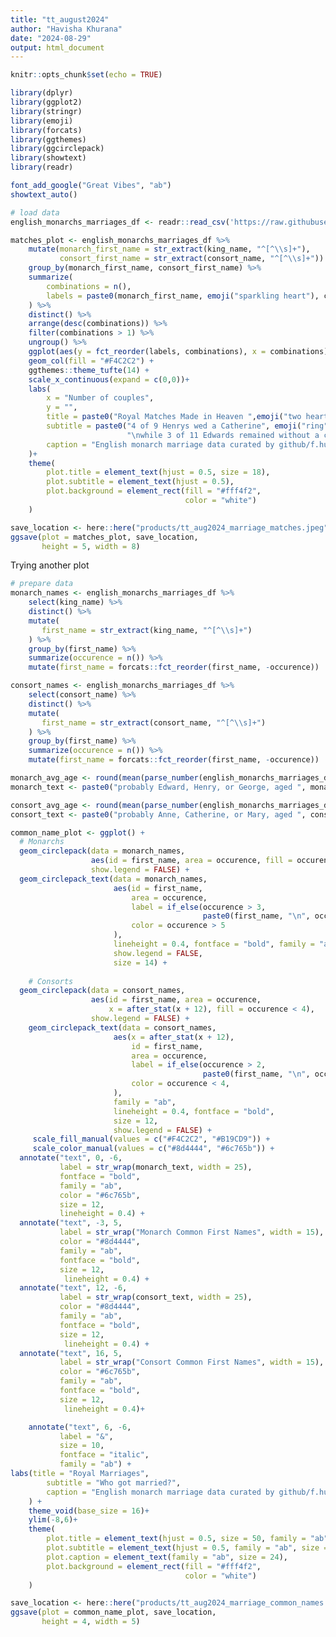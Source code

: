 ```yaml
---
title: "tt_august2024"
author: "Havisha Khurana"
date: "2024-08-29"
output: html_document
---
```


```r
knitr::opts_chunk$set(echo = TRUE)
```

```r
library(dplyr)
library(ggplot2)
library(stringr)
library(emoji)
library(forcats)
library(ggthemes)
library(ggcirclepack)
library(showtext)
library(readr)
```

```r
font_add_google("Great Vibes", "ab")
showtext_auto()
```

```r
# load data
english_monarchs_marriages_df <- readr::read_csv('https://raw.githubusercontent.com/rfordatascience/tidytuesday/master/data/2024/2024-08-20/english_monarchs_marriages_df.csv')
```


```r
matches_plot <- english_monarchs_marriages_df %>%
    mutate(monarch_first_name = str_extract(king_name, "^[^\\s]+"),
           consort_first_name = str_extract(consort_name, "^[^\\s]+")) %>%
    group_by(monarch_first_name, consort_first_name) %>%
    summarize(
        combinations = n(),
        labels = paste0(monarch_first_name, emoji("sparkling heart"), consort_first_name)
    ) %>%
    distinct() %>%
    arrange(desc(combinations)) %>%
    filter(combinations > 1) %>%
    ungroup() %>%
    ggplot(aes(y = fct_reorder(labels, combinations), x = combinations))+
    geom_col(fill = "#F4C2C2") +
    ggthemes::theme_tufte(14) +
    scale_x_continuous(expand = c(0,0))+
    labs(
        x = "Number of couples",
        y = "",
        title = paste0("Royal Matches Made in Heaven ",emoji("two hearts")),
        subtitle = paste0("4 of 9 Henrys wed a Catherine", emoji("ring"),
                          "\nwhile 3 of 11 Edwards remained without a consort",emoji("broken heart")),
        caption = "English monarch marriage data curated by github/f.hull from Ian Visits"
    )+
    theme(
        plot.title = element_text(hjust = 0.5, size = 18),
        plot.subtitle = element_text(hjust = 0.5),
        plot.background = element_rect(fill = "#fff4f2",
                                       color = "white")
    )
```

```r
save_location <- here::here("products/tt_aug2024_marriage_matches.jpeg")
ggsave(plot = matches_plot, save_location,
       height = 5, width = 8)
```
Trying another plot

```r
# prepare data
monarch_names <- english_monarchs_marriages_df %>%
    select(king_name) %>%
    distinct() %>%
    mutate(
       first_name = str_extract(king_name, "^[^\\s]+")
    ) %>%
    group_by(first_name) %>%
    summarize(occurence = n()) %>%
    mutate(first_name = forcats::fct_reorder(first_name, -occurence))

consort_names <- english_monarchs_marriages_df %>%
    select(consort_name) %>%
    distinct() %>%
    mutate(
       first_name = str_extract(consort_name, "^[^\\s]+")
    ) %>%
    group_by(first_name) %>%
    summarize(occurence = n()) %>%
    mutate(first_name = forcats::fct_reorder(first_name, -occurence))
```


```r
monarch_avg_age <- round(mean(parse_number(english_monarchs_marriages_df$king_age), na.rm = T))
monarch_text <- paste0("probably Edward, Henry, or George, aged ", monarch_avg_age)

consort_avg_age <- round(mean(parse_number(english_monarchs_marriages_df$consort_age), na.rm = T))
consort_text <- paste0("probably Anne, Catherine, or Mary, aged ", consort_avg_age)

common_name_plot <- ggplot() +
  # Monarchs
  geom_circlepack(data = monarch_names, 
                  aes(id = first_name, area = occurence, fill = occurence > 5),
                  show.legend = FALSE) +
  geom_circlepack_text(data = monarch_names,
                       aes(id = first_name,
                           area = occurence,
                           label = if_else(occurence > 3, 
                                           paste0(first_name, "\n", occurence), NA),
                           color = occurence > 5
                       ), 
                       lineheight = 0.4, fontface = "bold", family = "ab",
                       show.legend = FALSE,
                       size = 14) +
    
    # Consorts
  geom_circlepack(data = consort_names, 
                  aes(id = first_name, area = occurence, 
                      x = after_stat(x + 12), fill = occurence < 4),
                  show.legend = FALSE) +
    geom_circlepack_text(data = consort_names,
                       aes(x = after_stat(x + 12),
                           id = first_name,
                           area = occurence,
                           label = if_else(occurence > 2, 
                                           paste0(first_name, "\n", occurence), NA),
                           color = occurence < 4,
                       ),
                       family = "ab",
                       lineheight = 0.4, fontface = "bold",
                       size = 12,
                       show.legend = FALSE) +
     scale_fill_manual(values = c("#F4C2C2", "#B19CD9")) +
     scale_color_manual(values = c("#8d4444", "#6c765b")) +
  annotate("text", 0, -6, 
           label = str_wrap(monarch_text, width = 25),
           fontface = "bold",
           family = "ab",
           color = "#6c765b",
           size = 12,
           lineheight = 0.4) +
  annotate("text", -3, 5, 
           label = str_wrap("Monarch Common First Names", width = 15),
           color = "#8d4444",
           family = "ab",
           fontface = "bold",
           size = 12,
            lineheight = 0.4) +
  annotate("text", 12, -6,
           label = str_wrap(consort_text, width = 25),
           color = "#8d4444",
           family = "ab",
           fontface = "bold",
           size = 12,
            lineheight = 0.4) +
  annotate("text", 16, 5, 
           label = str_wrap("Consort Common First Names", width = 15),
           color = "#6c765b",
           family = "ab",
           fontface = "bold",
           size = 12,
            lineheight = 0.4)+

    annotate("text", 6, -6, 
           label = "&",
           size = 10,
           fontface = "italic",
           family = "ab") +
labs(title = "Royal Marriages",
        subtitle = "Who got married?",
        caption = "English monarch marriage data curated by github/f.hull from Ian Visits"
    ) +
    theme_void(base_size = 16)+
    ylim(-8,6)+
    theme(
        plot.title = element_text(hjust = 0.5, size = 50, family = "ab"),
        plot.subtitle = element_text(hjust = 0.5, family = "ab", size = 40),
        plot.caption = element_text(family = "ab", size = 24),
        plot.background = element_rect(fill = "#fff4f2",
                                       color = "white")
    )

```

```r
save_location <- here::here("products/tt_aug2024_marriage_common_names.jpeg")
ggsave(plot = common_name_plot, save_location,
       height = 4, width = 5)
```


